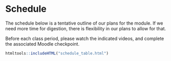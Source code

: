 # Schedule {-}

The schedule below is a tentative outline of our plans for the module. If we need more time for digestion, there is flexibility in our plans to allow for that.

Before each class period, please watch the indicated videos, and complete the associated Moodle checkpoint. 

```r
htmltools::includeHTML("schedule_table.html")
```
